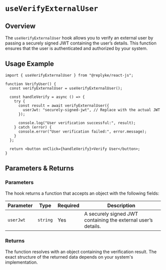 # `useVerifyExternalUser`

## Overview
The `useVerifyExternalUser` hook allows you to verify an external user by passing a securely signed JWT containing the user’s details. This function ensures that the user is authenticated and authorized by your system.

## Usage Example

```tsx
import { useVerifyExternalUser } from "@replyke/react-js";

function VerifyUser() {
  const verifyExternalUser = useVerifyExternalUser();

  const handleVerify = async () => {
    try {
      const result = await verifyExternalUser({
        userJwt: "securely-signed-jwt", // Replace with the actual JWT
      });

      console.log("User verification successful:", result);
    } catch (error) {
      console.error("User verification failed:", error.message);
    }
  };

  return <button onClick={handleVerify}>Verify User</button>;
}
```

## Parameters & Returns

### Parameters
The hook returns a function that accepts an object with the following fields:

| Parameter   | Type      | Required | Description |
|-------------|-----------|----------|-------------|
| `userJwt`   | `string`  | Yes      | A securely signed JWT containing the external user’s details. |

### Returns
The function resolves with an object containing the verification result. The exact structure of the returned data depends on your system's implementation.